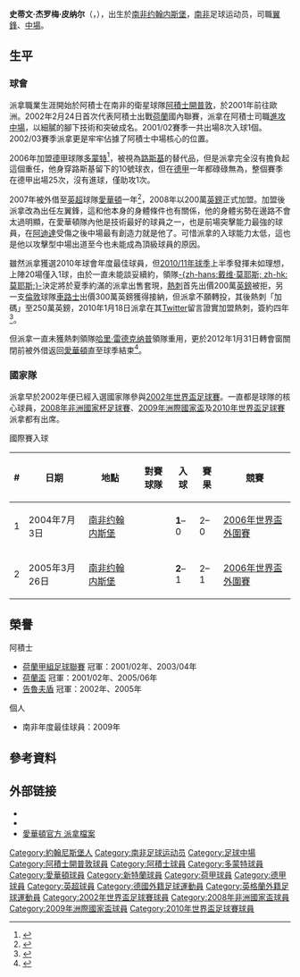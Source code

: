 {{noteTA|G1=英超|G2=德甲|G3=uefa
|T=zh-hans:史蒂文·皮纳尔;zh-hk:史提芬·派拿;zh-tw:史蒂芬·皮納爾;
|1=zh-hans:史蒂文;zh-hk:史提芬;zh-tw:史蒂芬;
|2=zh-hans:皮纳尔;zh-hk:派拿;zh-tw:皮納爾;
|3=zh-hans:杰罗梅;zh-hk:謝路美;zh-tw:傑羅梅;
|4=zh-hans:哈里·雷德克纳普; zh-hk:哈利·列納;
}}
{{Football player infobox
|          playername = 史蒂文·皮纳尔<br />''Steven Pienaar''
|          image = Steven Pienaar 2015.jpg 
|       fullname = Steven Jerome Pienaar<ref name="FIFA World Cup South Africa 2010: List of Players">{{Cite news
| title = FIFA World Cup South Africa 2010: List of Players
| url = http://www.fifa.com/mm/document/tournament/competition/01/22/85/78/fwc_2010_squadlists.pdf
| publisher = FIFA
| format = PDF
| page = 28
| date = 4 June 2010
| accessdate = 16 April 2014
| archive-date = 2017-12-01
| archive-url = https://web.archive.org/web/20171201033016/http://www.fifa.com/mm/document/tournament/competition/01/22/85/78/fwc_2010_squadlists.pdf
| dead-url = no
}}</ref>
|     birth_date = {{Birth date and age|1982|3|17|df=y}}
|    birth_place ={{ZAF-1961}}[[德蘭士瓦省|德蘭士瓦省]][[约翰内斯堡|约翰内斯堡]]
|         height = {{convert|1.70|m|abbr=on}}<ref name=efcprofile>{{cite web|url=http://www.evertonfc.com/player-profile/steven-pienaar|title=Steven Pienaar|publisher=Everton F.C.|accessdate=14 January 2011|archive-url=https://web.archive.org/web/20120124162015/http://www.evertonfc.com/player-profile/steven-pienaar|archive-date=2012-01-24|dead-url=yes}}</ref>
|            nickname = 
|    currentclub = 
|     clubnumber = 
|            position = [[翼鋒|翼鋒]]、[[中场|中场]]
|    youthyears1 =
|    youthclubs1 = West Ham Westbury
|    youthyears2 =
|    youthclubs2 = Westbury Arsenal
|    youthyears3 =
|    youthclubs3 = School of Excellence
|    youthyears4 =
|    youthclubs4 = [[开普敦阿贾克斯足球俱乐部|阿積士開普敦]]
|         years1 = 1999–2001
|clubs1 = [[开普敦阿贾克斯足球俱乐部|阿積士開普敦]] |caps1 = 24 |goals1 = 6
|         years2 = 2001–2006
|clubs2 = [[阿贾克斯足球俱乐部|阿贾克斯]]                    |caps2 = 94 |goals2 = 15
|         years3 = 2006–2008
|clubs3 = [[多特蒙德足球俱乐部|多特蒙德]]                |caps3 = 25 |goals3 = 0
|         years4 = 2007–2008
|clubs4 = → [[埃弗顿足球俱乐部|埃弗顿]]    |caps4 = 28 |goals4 = 2
|         years5 = 2008–2011
|clubs5 = [[埃弗顿足球俱乐部|埃弗顿]]             |caps5 = 76 |goals5 = 7
|         years6 = 2011–2012
|clubs6 = [[托特纳姆热刺足球俱乐部|熱刺]]|caps6 = 10  |goals6 = 0
|         years7 = 2012
|clubs7 = → [[埃弗顿足球俱乐部|埃弗顿]]    |caps7 = 14 |goals7 = 4
|         years8 = 2012–2016
|clubs8 =  [[埃弗顿足球俱乐部|埃弗顿]]            |caps8 = 71 |goals8 = 7
|         years9 = 2016–2017
|clubs9 =  [[桑德兰足球俱乐部|桑德兰]]    |caps9 = 15 |goals9 = 0
|         years10 = 2017–2018
|clubs10 = [[拜維斯華特斯足球會|華特斯]]  |caps10 = 4 |goals10 = 0
| nationalyears1 = 1999–2000
| nationalteam1 = 南非U17<ref name="=Soccer juniors leave Botswana reeling">{{cite web|title=Soccer juniors leave Botswana reeling|url=http://www.iol.co.za/sport/soccer-juniors-leave-botswana-reeling-1.331053|publisher=iol.co.za|accessdate=24 January 2011|date=27 November 1999|archive-date=2016-01-12|archive-url=https://web.archive.org/web/20160112201639/http://www.iol.co.za/sport/soccer-juniors-leave-botswana-reeling-1.331053|dead-url=no}}</ref>
| nationalcaps1 = 1
| nationalgoals1 = 0
| nationalyears2 = 2002–2012
| nationalteam2 = [[南非國家足球隊|南非]]
| nationalcaps2 = 61
| nationalgoals2 = 3
|            pcupdate = 2014年8月9日 (六) 13:30 (UTC)
|            ntupdate = 2014年8月9日 (六) 13:30 (UTC)
}}

'''史蒂文·杰罗梅·皮纳尔'''（{{lang-en|'''Steven Jerome Pienaar'''}}，{{bd|1982年|3月17日|catidx=Pienaar, Steven}}），出生於[[南非|南非]][[约翰内斯堡|约翰内斯堡]]，[[南非|南非]]足球运动员，司職[[翼鋒|翼鋒]]、[[中場|中場]]。

==生平==
=== 球會 ===
派拿職業生涯開始於阿積士在南非的衛星球隊[[开普敦阿贾克斯足球俱乐部|阿積士開普敦]]，於2001年前往歐洲。2002年2月24日首次代表阿積士出戰[[荷蘭|荷蘭]]國內聯賽，派拿在阿積士司職[[進攻中場|進攻中場]]，以細膩的腳下技術和突破成名。2001/02賽季一共出場8次入球1個。2002/03賽季派拿更是牢牢佔據了阿積士中場核心的位置。

2006年加盟[[德甲|德甲]]球隊[[多特蒙德足球俱樂部|多蒙特]]<ref>{{cite news |language=en |url=http://news.bbc.co.uk/sport2/hi/football/africa/4625476.stm |title=Pienaar signs for Dortmund |publisher=''[[BBC_Sport|BBC Sport]]'' |date=2006-01-18 |accessdate=2011-01-19 |archive-date=2011-01-26 |archive-url=https://web.archive.org/web/20110126231403/http://news.bbc.co.uk/sport2/hi/football/africa/4625476.stm |dead-url=no }}</ref>，被視為[[路斯基|路斯基]]的替代品，但是派拿完全沒有擔負起這個重任，他身穿路斯基留下的10號球衣，但在[[德甲|德甲]]一年都碌碌無為，整個賽季在德甲出場25次，沒有進球，僅助攻1次。

2007年被外借至[[英超|英超]]球隊[[埃弗顿足球俱乐部|愛華頓]]一年<ref>{{cite news |language=en |url=http://news.bbc.co.uk/sport2/hi/football/teams/e/everton/6908257.stm |title=Everton complete move for Pienaar |publisher=''[[BBC_Sport|BBC Sport]]'' |date=2007-07-24 |accessdate=2011-01-19 |archive-date=2011-01-18 |archive-url=https://web.archive.org/web/20110118080743/http://news.bbc.co.uk/sport2/hi/football/teams/e/everton/6908257.stm |dead-url=no }}</ref>，2008年以200萬[[英鎊|英鎊]]正式加盟。加盟後派拿改為出任左翼鋒，這和他本身的身體條件也有關係，他的身體劣勢在邊路不會太過明顯，在愛華頓隊內他是技術最好的球員之一，也是前場突擊能力最強的球員，在[[阿迪達|阿迪達]]受傷之後中場最有創造力就是他了。可惜派拿的入球能力太低，這也是他以攻擊型中場出道至今也未能成為頂級球員的原因。

雖然派拿獲選2010年球會年度最佳球員，但[[2010年至2011年英格蘭超級聯賽|2010/11年球季]]上半季發揮未如理想，上陣20場僅入1球，由於一直未能談妥續約，領隊[[大衛·莫耶斯|-{zh-hans:戴维·莫耶斯; zh-hk:莫耶斯;}-]]決定將於夏季約滿的派拿出售套現，[[托特纳姆热刺足球俱乐部|熱刺]]首先出價200萬[[英鎊|英鎊]]被拒，另一支[[倫敦|倫敦]]球隊[[切尔西足球俱乐部|車路士]]出價300萬英鎊獲得接納，但派拿不願轉投，其後熱刺「加碼」至250萬英鎊，2010年1月18日派拿在其[[Twitter|Twitter]]留言證實加盟熱刺，簽約四年<ref>{{cite news |language=en |url=http://news.bbc.co.uk/sport2/hi/football/teams/e/everton/9362164.stm |title=Steven Pienaar seals move from Everton to Tottenham |publisher=''[[BBC_Sport|BBC Sport]]'' |date=2011-01-18 |accessdate=2011-01-19 |archive-date=2011-01-19 |archive-url=https://web.archive.org/web/20110119050141/http://news.bbc.co.uk/sport2/hi/football/teams/e/everton/9362164.stm |dead-url=no }}</ref>。

但派拿一直未獲熱刺領隊[[哈里·雷德克纳普|哈里·雷德克纳普]]領隊重用，更於2012年1月31日轉會窗關閉前被外借返回[[埃弗顿足球俱乐部|愛華頓]]直至球季結束<ref>{{cite news |language=en |url=http://www.bbc.co.uk/sport/0/football/16820538 |title=Louis Saha joins Spurs as Steven Pienaar moves to Everton |publisher=''[[BBC_Sport|BBC Sport]]'' |date=2012-01-31 |accessdate=2012-02-11 |archive-date=2012-11-10 |archive-url=https://web.archive.org/web/20121110160354/http://www.bbc.co.uk/sport/0/football/16820538 |dead-url=no }}</ref>。

=== 國家隊 ===
派拿早於2002年便已經入選國家隊參與[[2002年世界盃足球賽|2002年世界盃足球賽]]。一直都是球隊的核心球員，[[2008年非洲國家杯足球賽|2008年非洲國家杯足球賽]]、[[2009年洲際國家盃|2009年洲際國家盃]]及[[2010年世界盃足球賽|2010年世界盃足球賽]]派拿都有出席。

;國際賽入球
{| class="wikitable sortable" style=font-size:90%
|+
! # !! 日期 !! 地點 !! 對賽球隊 !! 入球 !! 賽果 !! 競賽
|-
| 1 || 2004年7月3日 || [[南非|南非]][[约翰内斯堡|约翰内斯堡]] || {{fb|BFA}} || '''1'''–0 || 2–0 || [[2006年世界盃外圍賽_(非洲區)|2006年世界盃外圍賽]]
|-
| 2 || 2005年3月26日 || [[南非|南非]][[约翰内斯堡|约翰内斯堡]] || {{fb|UGA}} || '''2'''–1 || 2–1 || [[2006年世界盃外圍賽_(非洲區)|2006年世界盃外圍賽]]
|}

== 榮譽 ==
;阿積士
* [[荷兰足球甲级联赛|荷蘭甲組足球聯賽]] 冠軍：2001/02年、2003/04年
* [[荷蘭盃|荷蘭盃]] 冠軍：2001/02年、2005/06年
* [[告魯夫盾|告魯夫盾]] 冠軍：2002年、2005年

;個人
* 南非年度最佳球員：2009年

== 參考資料 ==
{{reflist}}

== 外部链接 ==
{{commons category|Steven Pienaar}}
* {{FIFA player|189676|史蒂文·皮纳尔}}
* {{soccerbase|id=26356|name=史蒂文·皮纳尔}}
* [https://web.archive.org/web/20120124162015/http://www.evertonfc.com/player-profile/steven-pienaar 愛華頓官方 派拿檔案]

{{South Africa Squad 2010 World Cup}}

{{DEFAULTSORT:Pienaar, Steven}}
[[Category:約翰尼斯堡人|Category:約翰尼斯堡人]]
[[Category:南非足球运动员|Category:南非足球运动员]]
[[Category:足球中場|Category:足球中場]]
[[Category:阿積士開普敦球員|Category:阿積士開普敦球員]]
[[Category:阿積士球員|Category:阿積士球員]]
[[Category:多蒙特球員|Category:多蒙特球員]]
[[Category:愛華頓球員|Category:愛華頓球員]]
[[Category:新特蘭球員|Category:新特蘭球員]]
[[Category:荷甲球員|Category:荷甲球員]]
[[Category:德甲球員|Category:德甲球員]]
[[Category:英超球員|Category:英超球員]]
[[Category:德國外籍足球運動員|Category:德國外籍足球運動員]]
[[Category:英格蘭外籍足球運動員|Category:英格蘭外籍足球運動員]]
[[Category:2002年世界盃足球賽球員|Category:2002年世界盃足球賽球員]]
[[Category:2008年非洲國家盃球員|Category:2008年非洲國家盃球員]]
[[Category:2009年洲際國家盃球員|Category:2009年洲際國家盃球員]]
[[Category:2010年世界盃足球賽球員|Category:2010年世界盃足球賽球員]]
